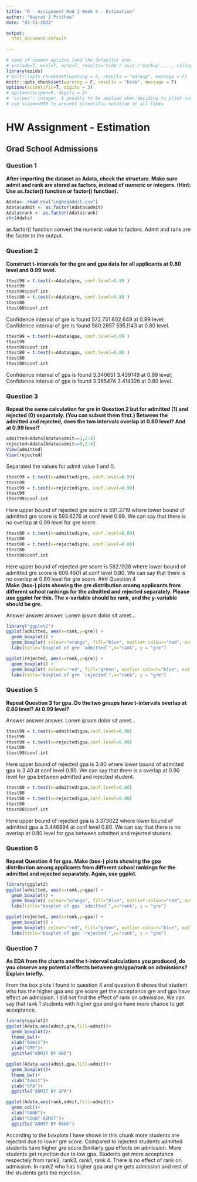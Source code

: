 ```yaml
---
title: "R - Assignment Mod 2 Week 4 - Estimation"
author: "Nusrat J Prithee"
date: "02-11-2022"

output:
  html_document:default
 
---
```


```r
# some of common options (and the defaults) are: 
# include=T, eval=T, echo=T, results='hide'/'asis'/'markup',..., collapse=F, warning=T, message=T, error=T, cache=T, fig.width=6, fig.height=4, fig.dim=c(6,4) #inches, fig.align='left'/'center','right', 
library(ezids)
# knitr::opts_chunk$set(warning = F, results = "markup", message = F)
knitr::opts_chunk$set(warning = F, results = "hide", message = F)
options(scientific=T, digits = 3) 
# options(scipen=9, digits = 3) 
# ‘scipen’: integer. A penalty to be applied when deciding to print numeric values in fixed or exponential notation.  Positive values bias towards fixed and negative towards scientific notation: fixed notation will be preferred unless it is more than ‘scipen’ digits wider.
# use scipen=999 to prevent scientific notation at all times
```

# HW Assignment - Estimation 


## Grad School Admissions

### Question 1  

**After importing the dataset as Adata, check the structure. Make sure admit and rank are stored as factors, instead of numeric or integers. (Hint: Use as.factor() function or factor() function).**

```r
Adata<- read.csv("LogRegAdmit.csv")
Adata$admit <- as.factor(Adata$admit)
Adata$rank <- as.factor(Adata$rank)
str(Adata)
```
as.factor() function convert the numeric value to factors. Admit and rank are the factor in the output.


### Question 2  
**Construct t-intervals for the gre and gpa data for all applicants at 0.80 level and 0.99 level. **

```r
ttest99 = t.test(x=Adata$gre, conf.level=0.99 )
ttest99
ttest99$conf.int
ttest80 = t.test(x=Adata$gre, conf.level=0.80 )
ttest80
ttest80$conf.int

```
Confidence interval of gre is found 572.751 602.649 at 0.99 level; Confidence interval of gre is found 580.2857 595.1143 at 0.80 level. 
```r
ttest99 = t.test(x=Adata$gpa, conf.level=0.99 )
ttest99
ttest99$conf.int
ttest80 = t.test(x=Adata$gpa, conf.level=0.80 )
ttest80
ttest80$conf.int

```
Confidence interval of gpa is found 3.340651 3.439149 at 0.99 level; Confidence interval of gpa is found 3.365474 3.414326 at 0.80 level. 

### Question 3  
**Repeat the same calculation for gre in Question 2 but for admitted (1) and rejected (0) separately. (You can subset them first.) Between the admitted and rejected, does the two intervals overlap at 0.80 level? And at 0.99 level?**

```r

admitted=Adata[Adata$admit==1,2:4]
rejected=Adata[Adata$admit==0,2:4]
View(admitted)
View(rejected)

```
Separated the values for admit value 1 and 0.
```r

ttest99 = t.test(x=admitted$gre, conf.level=0.99)
ttest99
ttest99 = t.test(x=rejected$gre, conf.level=0.99)
ttest99
ttest99$conf.int

```
Here upper bound of rejected gre score is 591.3719 where  lower bound of admitted gre score is 593.6276 at conf level 0.99. We can say that there is no overlap at 0.99 level for gre score.

```r
ttest80 = t.test(x=admitted$gre, conf.level=0.80)
ttest80
ttest80 = t.test(x=rejected$gre, conf.level=0.80)
ttest80
ttest80$conf.int

```
Here upper bound of rejected gre score is 582.1928 where  lower bound of admitted gre score is 606.4501 at conf level 0.80. We can say that there is no overlap at 0.80 level for gre score.
### Question 4   
**Make (box-) plots showing the gre distribution among applicants from different school rankings for the admitted and rejected separately. Please use ggplot for this. The x-variable should be rank, and the y-variable should be gre.**

Answer answer answer. Lorem ipsum dolor sit amet...
```r

library("ggplot2")
ggplot(admitted, aes(x=rank,y=gre)) + 
  geom_boxplot() + 
  geom_boxplot( colour="orange", fill="blue", outlier.colour="red", outlier.shape=8, outlier.size=4) +
  labs(title="boxplot of gre `admitted`",x="rank", y = "gre")

ggplot(rejected, aes(x=rank,y=gre)) + 
  geom_boxplot() + 
  geom_boxplot( colour="red", fill="green", outlier.colour="blue", outlier.shape=8, outlier.size=4) +
  labs(title="boxplot of gre `rejected`",x="rank", y = "gre")
```
### Question 5   
**Repeat Question 3 for gpa. Do the two groups have t-intervals overlap at 0.80 level? At 0.99 level?**

Answer answer answer. Lorem ipsum dolor sit amet...

```r

ttest99 = t.test(x=admitted$gpa,conf.level=0.99)
ttest99
ttest99 = t.test(x=rejected$gpa,conf.level=0.99)
ttest99
ttest99$conf.int

```
Here upper bound of rejected gpa  is 3.40 where  lower bound of admitted gpa is 3.40 at conf level 0.90. We can say that there is a overlap at 0.90 level for gpa between admitted and rejected student.
```r
ttest80 = t.test(x=admitted$gpa,conf.level=0.80)
ttest80
ttest80 = t.test(x=rejected$gpa,conf.level=0.80)
ttest80
ttest80$conf.int
```
Here upper bound of rejected gpa  is 3.373022 where  lower bound of admitted gpa is 3.446894 at conf level 0.80. We can say that there is no overlap at 0.80 level for gpa between admitted and rejected student.


### Question 6   
**Repeat Question 4 for gpa. Make (box-) plots showing the gpa distribution among applicants from different school rankings for the admitted and rejected separately. Again, use ggplot.**

```r
library(ggplot2)
ggplot(admitted, aes(x=rank,y=gpa)) + 
  geom_boxplot() + 
  geom_boxplot( colour="orange", fill="blue", outlier.colour="red", outlier.shape=8, outlier.size=4) +
  labs(title="boxplot of gpa `admitted`",x="rank", y = "gre")

ggplot(rejected, aes(x=rank,y=gpa)) + 
  geom_boxplot() + 
  geom_boxplot( colour="red", fill="green", outlier.colour="blue", outlier.shape=8, outlier.size=4) +
  labs(title="boxplot of gpa `rejected`",x="rank", y = "gre")
```

### Question 7  
**As EDA from the charts and the t-interval calculations you produced, do you observe any potential effects between gre/gpa/rank on admissions? Explain briefly. **

From the box plots I found in question 4 and question 6 shows that student who has the higher gpa and gre score get the acceptance.gre and gpa have effect on admission. I did not find the effect of rank on admission. We can say that rank 1 students with higher gpa and gre  have more chance to get acceptance.

```r
library(ggplot2) 
ggplot(Adata,aes(admit,gre,fill=admit))+
  geom_boxplot()+
  theme_bw()+
  xlab("Admit")+
  ylab("GRE")+
  ggtitle("ADMIT BY GRE")

ggplot(Adata,aes(admit,gpa,fill=admit))+
  geom_boxplot()+
  theme_bw()+
  xlab("Admit")+
  ylab("GPA")+
  ggtitle("ADMIT BY GPA")

ggplot(Adata,aes(rank,admit,fill=admit))+
  geom_col()+
  xlab("RANK")+
  ylab("COUNT-ADMIT")+
  ggtitle("ADMIT BY RANK")

```
According to the boxplots I have shown in this chunk more students are rejected due to lower gre score. Compared to rejected students admitted students have higher gre score.Similarly gpa effects on admission. More students get rejection due to low gpa. Students get more acceptance respectely from rank2, rank3, rank1, rank 4. There is no effect of rank on admission. In rank2 who has higher gpa and gre gets admission and rest of the students gets the rejection. 



